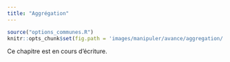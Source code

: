 ```yaml
---
title: "Aggrégation"
---
```


```r
source("options_communes.R")
knitr::opts_chunk$set(fig.path = 'images/manipuler/avance/aggregation/')
```

<div class="important">
Ce chapitre est en cours d'écriture.
</div>
